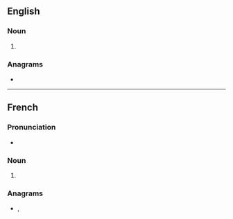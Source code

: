{{also|catións|cátions}}
==English==

===Noun===
{{head|en|noun form}}

# {{plural of|cation|lang=en}}

===Anagrams===
* {{anagrams|en|a=acinost|Catinos|Costain|actions|costain}}

----

==French==

===Pronunciation===
* {{IPA|/katjɔ̃/|lang=fr}}

===Noun===
{{head|fr|noun plural form|g=m}}

# {{plural of|cation|lang=fr}}

===Anagrams===
* {{l|fr|actions}}, {{l|fr|contais}}
